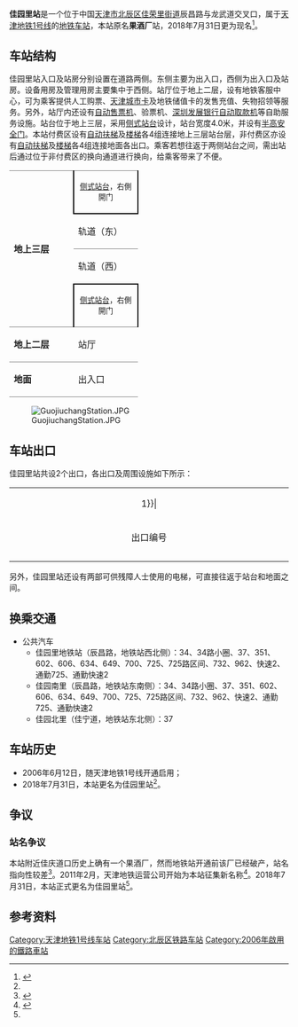 {{NoteTA
|G1=Transport 
|1=zh-hans:佳园里;zh-hant:佳園里;
}}
{{Infobox station
|name = 佳园里
|eng_name = Jiayuanli
|former = 果酒厂站
|linecolour = {{天津地铁颜色|1}}
|image = 天津轨道交通--果酒厂站.jpg
|caption = 佳园里站外景（2011年5月）
|other_name = 
|country = {{PRC}}
|borough = [[天津市|天津市]][[北辰区|北辰区]][[佳荣里街道|佳荣里街道]]
|address = 辰昌路与龙武道交叉口
|coordinates = {{coord|39|11|26.44|N|117|7|18.15|E|display=inline,title|Region:CH_type}}
|elevation = 
|operator = [[天津轨道交通集团|天津轨道交通集团]]
|lines = {{天津地铁线路名|1|SL}}
|distance = 
|platform = 2座[[侧式站台|侧式站台]]
|tracks = 2条
|bus_routes = 
|bus_stands = 
|connections = 公交站
|structure = 高架车站
|hall = 高架站厅
|depth = 
|levels = 
|interchange = 
|exits = 2个
|lift = 
|escalator = 6条
|architect = 
|architectural_style = 
|colour = 银色
|type = 
|status = 运营中
|code = 
|zone = 
|classification = 
|website = 
|built = 
|opened = 2006年6月12日
|pass_year = 
|passengers = 
|pass_system = 
|pass_rank = 
|mpassengers = 
|trains = 
|station_hours = 
|hours = 
|first = 往{{天津地铁起讫站|1|L}}：06:23<br />往{{天津地铁起讫站|1|R}}：06:03
|last = 往{{天津地铁起讫站|1|L}}：23:39<br />往{{天津地铁起讫站|1|R}}：22:50
|adjacent = {{adjacent stations|system=天津地铁|line=1|left=瑞景新苑|right=本溪路}}
|other_services = 
|route_map = 
}}
'''佳园里站'''是一个位于中国[[天津市|天津市]][[北辰区|北辰区]][[佳荣里街道|佳荣里街道]]辰昌路与龙武道交叉口，属于[[天津地铁|天津地铁]][[天津地铁1号线|1号线]]的[[地铁车站|地铁车站]]，本站原名'''果酒厂'''站，2018年7月31日更为现名<ref name="#1">{{cite news| title = 地铁1号线果酒厂、西横堤站更名| publisher = 新华网| date = 2018-07-27| url = http://www.tj.xinhuanet.com/news/2018-07/27/c_1123185710.htm| accessdate = 2018-07-30| language = zh| archive-date = 2020-08-06| archive-url = https://web.archive.org/web/20200806214427/http://www.tj.xinhuanet.com/news/2018-07/27/c_1123185710.htm| dead-url = no}}</ref>。

==车站结构==
佳园里站入口及站房分别设置在道路两侧。东侧主要为出入口，西侧为出入口及站房。设备用房及管理用房主要集中于西侧。站厅位于地上二层，设有地铁客服中心，可为乘客提供人工购票、[[天津城市卡|天津城市卡]]及地铁储值卡的发售充值、失物招领等服务。另外，站厅内还设有[[自动售票机|自动售票机]]、验票机、[[深圳发展银行|深圳发展银行]][[自动取款机|自动取款机]]等自助服务设施。站台位于地上三层，采用[[侧式站台|侧式站台]]设计，站台宽度4.0米，并设有[[半高式屏蔽门|半高安全门]]。本站付费区设有[[自动扶梯|自动扶梯]]及[[楼梯|楼梯]]各4组连接地上三层站台层，非付费区亦设有[[自动扶梯|自动扶梯]]及[[楼梯|楼梯]]各4组连接地面各出口。乘客若想往返于两侧站台之间，需出站后通过位于非付费区的换向通道进行换向，给乘客带来了不便。

{|cellspacing=0 cellpadding=3
|-
|style="border-top:solid 1px gray;" rowspan=4 valign=top width=50|'''地上三层'''
|style="border-right:solid 2px black;border-left:solid 2px black;border-top:solid 1px gray;border-bottom:solid 2px black;" colspan=2|<center><small>[[侧式站台|侧式站台]]，右側開门</small></center>
|-
|style="border-bottom:solid 1px gray;"|轨道（东）
|style="border-bottom:solid 1px gray;"|{{arrow|L}} {{天津地铁线路名|1|c}}往{{站|刘园}}<small>（{{站|瑞景新苑}}）</small>
|-
|轨道（西）
|{{arrow|R}} {{天津地铁线路名|1|c}}往{{站|东沽路}}<small>（{{站|本溪路}}）</small>
|-
|style="border-right:solid 2px black;border-left:solid 2px black;border-top:solid 2px black;" colspan=2|<center><small>[[侧式站台|侧式站台]]，右側開门</small></center>
|-
|style="border-top:solid 1px gray;border-bottom:solid 1px gray;" valign=top width=100|'''地上二层'''
|style="border-top:solid 1px gray;border-bottom:solid 1px gray;" valign=top width=100|站厅
|style="border-top:solid 1px gray;border-bottom:solid 1px gray;" valign=top width=350|客服中心、[[自动售票机|自动售票机]]、验票机、[[自动取款机|自动取款机]]
|-
|style="border-bottom:solid 1px gray;" valign=top width=100|'''地面'''
|style="border-bottom:solid 1px gray;" |出入口
|style="border-bottom:solid 1px gray;" |A、B出入口
|}

[[File:GuojiuchangStation.JPG|thumb]]

== 车站出口 ==
佳园里站共设2个出口，各出口及周围设施如下所示：
{| class="wikitable" style="width:75%"
|colspan=4 align="center" bgcolor={{天津地铁颜色|1}}|
|-
! style="width:9%" | 出口编号
! style="width:16%" | 地点
! style="width:66%" | 可到达目的地
|-
| align="center" style="border-bottom:none" | {{港鐵出口|A}}  ||辰昌路东侧||佳园里小学、佳园里幼儿园、佳安里、青年公寓、佳园南里、佳园东里
|-
| align="center" style="border-bottom:none" | {{港鐵出口|B}}  ||辰昌路西侧||人民家园、刘家房子旧货市场、毛衫厂、佳园里电话局、二塑、公共汽车换乘站
|}

另外，佳园里站还设有两部可供残障人士使用的电梯，可直接往返于站台和地面之间。

==换乘交通==
*公共汽车
**佳园里地铁站（辰昌路，地铁站西北侧）：34、34路小圈、37、351、602、606、634、649、700、725、725路区间、732、962、快速2、通勤725、通勤快速2
**佳园南里（辰昌路，地铁站东南侧）：34、34路小圈、37、351、602、606、634、649、700、725、725路区间、732、962、快速2、通勤725、通勤快速2
**佳园北里（佳宁道，地铁站东北侧）：37

==车站历史==
*2006年6月12日，随天津地铁1号线开通启用；
*2018年7月31日，本站更名为佳园里站<ref name="#1"/>。

== 争议 ==
=== 站名争议 ===
本站附近佳庆道口历史上确有一个果酒厂，然而地铁站开通前该厂已经破产，站名指向性较差<ref>{{cite news | title = 站名与地名不符易误导 市民望地铁站命名更严谨 | publisher = 中安在线 | date = 2011-01-08 | url = http://www.anhuinews.com/zhuyeguanli/system/2011/01/08/003647429.shtml | accessdate = 2018-05-16 | language = zh | archive-url = https://web.archive.org/web/20180730080506/http://www.anhuinews.com/zhuyeguanli/system/2011/01/08/003647429.shtml | archive-date = 2018-07-30 | dead-url = yes }}</ref>。2011年2月，天津地铁运营公司开始为本站征集新名称<ref>{{cite news | title = 天津市地铁1号线两站点征集新名 | publisher = 中国网络电视台 | date = 2011-02-25 | url = http://news.cntv.cn/20110225/116191.shtml | accessdate = 2018-05-16 | language = zh | archive-date = 2020-08-06 | archive-url = https://web.archive.org/web/20200806075901/http://news.cntv.cn/20110225/116191.shtml | dead-url = no }}</ref>。2018年7月31日，本站正式更名为佳园里站<ref name="#1"/>。

== 参考资料 ==
<div class="references-small">
<references />
</div>
{{Commonscat|Guojiuchang Station}}

{{天津地铁1号线}}
{{天津轨道交通车站列表}}

[[Category:天津地铁1号线车站|Category:天津地铁1号线车站]]
[[Category:北辰区铁路车站|Category:北辰区铁路车站]]
[[Category:2006年啟用的鐵路車站|Category:2006年啟用的鐵路車站]]